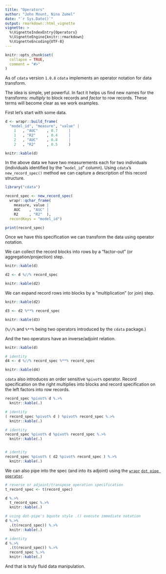 ```yaml
---
title: "Operators"
author: "John Mount, Nina Zumel"
date: "`r Sys.Date()`"
output: rmarkdown::html_vignette
vignette: >
  %\VignetteIndexEntry{Operators}
  %\VignetteEngine{knitr::rmarkdown}
  %\VignetteEncoding{UTF-8}
---
```


```r
knitr::opts_chunk$set(
  collapse = TRUE,
  comment = "#>"
)
```

As of `cdata` version `1.0.8` `cdata` implements an operator notation for data transform.

The idea is simple, yet powerful.  In fact it helps us find new names for the transforms: *multiply* to block records and *factor* to row records.  These terms will become clear as we work examples.

First let's start with some data.

```r

d <- wrapr::build_frame(
  "model_id", "measure", "value" |
    1   , "AUC"    , 0.7     |
    1   , "R2"     , 0.4     |
    2   , "AUC"    , 0.8     |
    2   , "R2"     , 0.5     )

knitr::kable(d)
```

In the above data we have two measurements each for two individuals (individuals identified by the "`model_id`" column).  Using `cdata`'s `new_record_spec()` method we can capture a description of this record structure.

```r
library("cdata")

record_spec <- new_record_spec(
  wrapr::qchar_frame(
    measure, value |
    AUC    , "AUC" |
    R2     , "R2"  ),
  recordKeys = "model_id")

print(record_spec)
```

Once we have this specification we can transform the data using operator notation.

We can collect the record blocks into rows by a "factor-out" (or aggregation/projection) step.

```r
knitr::kable(d)

d2 <- d %//% record_spec

knitr::kable(d2)
```

We can expand record rows into blocks by a "multiplication" (or join) step.

```r
knitr::kable(d2)

d3 <- d2 %**% record_spec

knitr::kable(d3)
```

(`%//%` and `%**%` being two operators introduced by the `cdata` package.)

And the two operators have an inverse/adjoint relation.

```r
knitr::kable(d)

# identity
d4 <- d %//% record_spec %**% record_spec

knitr::kable(d4)
```


`cdata` also introduces an order sensitive `%pivot%` operator. Record specification on the right multiplies into blocks and record specification on the left factors into row records.

```r
record_spec %pivot% d %.>%
  knitr::kable(.)

# identity
( record_spec %pivot% d ) %pivot% record_spec %.>%
  knitr::kable(.)

# identity
record_spec %pivot% d %pivot% record_spec %.>%
  knitr::kable(.)


# identity
record_spec %pivot% ( d2 %pivot% record_spec ) %.>%
  knitr::kable(.)
```


We can also pipe into the spec (and into its adjoint) using the [`wrapr`](https://github.com/WinVector/wrapr) [`dot pipe operator`](https://winvector.github.io/wrapr/reference/dot_arrow.html).

```r
# reverse or adjoint/transpose operation specification
t_record_spec <- t(record_spec)

d %.>% 
  t_record_spec %.>%
  knitr::kable(.)

# using dot-pipe's bquote style .() execute immediate notation
d %.>% 
  .(t(record_spec)) %.>%
  knitr::kable(.)

# identity
d %.>% 
  .(t(record_spec)) %.>% 
  record_spec %.>%
  knitr::kable(.)
```

And that is truly fluid data manipulation.

